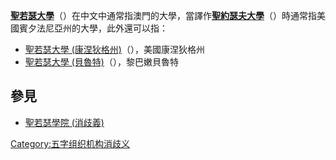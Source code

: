 '''[[聖若瑟大學|聖若瑟大學]]'''（{{lang-pt|Universidade de São José}}）在中文中通常指澳門的大學，當譯作'''[[聖約瑟夫大學|聖約瑟夫大學]]'''（{{lang-en|Saint Joseph's University}}）時通常指美國賓夕法尼亞州的大學，此外還可以指：

*[[聖若瑟大學_(康涅狄格州)|聖若瑟大學 (康涅狄格州)]]（{{lang-en|University of Saint Joseph}}），美國康涅狄格州
*[[聖若瑟大學_(貝魯特)|聖若瑟大學 (貝魯特)]]（{{lang-fr| Université Saint-Joseph}}），黎巴嫩貝魯特
==參見==
*[[聖若瑟學院_(消歧義)|聖若瑟學院 (消歧義)]]
{{disambiguation}}

[[Category:五字组织机构消歧义|Category:五字组织机构消歧义]]